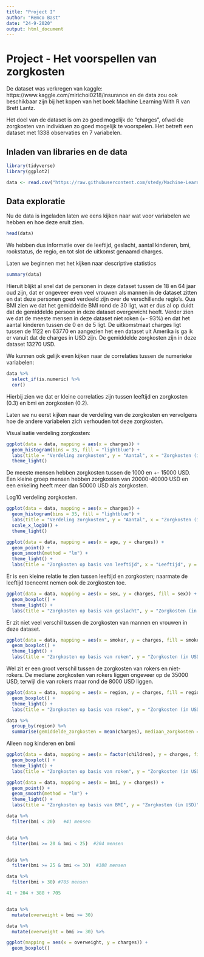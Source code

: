 ```yaml
---
title: "Project I"
author: "Remco Bast"
date: "24-9-2020"
output: html_document
---
```


# Project - Het voorspellen van zorgkosten

De dataset was verkregen van kaggle: https://www.kaggle.com/mirichoi0218/insurance en de data zou ook beschikbaar zijn bij het kopen van het boek Machine Learning With R van Brett Lantz. 

Het doel van de dataset is om zo goed mogelijk de "charges", ofwel de zorgkosten van individuen zo goed mogelijk te voorspelen. Het betreft een dataset met 1338 observaties en 7 variabelen. 

## Inladen van libraries en de data

```r
library(tidyverse)
library(ggplot2)
```

```r
data <- read.csv("https://raw.githubusercontent.com/stedy/Machine-Learning-with-R-datasets/master/insurance.csv")
```

## Data exploratie

Nu de data is ingeladen laten we eens kijken naar wat voor variabelen we hebben en hoe deze eruit zien.
```r
head(data)
```
We hebben dus informatie over de leeftijd, geslacht, aantal kinderen, bmi, rookstatus, de regio, en tot slot de uitkomst genaamd charges.  

Laten we beginnen met het kijken naar descriptive statistics
```r
summary(data)
```

Hieruit blijkt al snel dat de personen in deze dataset tussen de 18 en 64 jaar oud zijn, dat er ongeveer even veel vrouwen als mannen in de dataset zitten en dat deze personen goed verdeeld zijn over de verschillende regio's. Qua BMI zien we dat het gemiddelde BMI rond de 30 ligt, wat er dus al op duidt dat de gemiddelde persoon in deze dataset overgewicht heeft. Verder zien we dat de meeste mensen in deze dataset niet roken (+- 93%) en dat het aantal kinderen tussen de 0 en de 5 ligt. De uitkomstmaat charges ligt tussen de 1122 en 63770 en aangezien het een dataset uit Amerika is ga ik er vanuit dat de charges in USD zijn. De gemiddelde zorgkosten zijn in deze dataset 13270 USD. 

We kunnen ook gelijk even kijken naar de correlaties tussen de numerieke variabelen:
```r
data %>%
  select_if(is.numeric) %>%
  cor()
```
Hierbij zien we dat er kleine correlaties zijn tussen leeftijd en zorgkosten (0.3) en bmi en zorgkosten (0.2). 

Laten we nu eerst kijken naar de verdeling van de zorgkosten en vervolgens hoe de andere variabelen zich verhouden tot deze zorgkosten.

Visualisatie verdeling zorgkosten:
```r
ggplot(data = data, mapping = aes(x = charges)) + 
  geom_histogram(bins = 35, fill = "lightblue") +
  labs(title = "Verdeling zorgkosten", y = "Aantal", x = "Zorgkosten (in USD)") +
  theme_light()
```

De meeste mensen hebben zorgkosten tussen de 1000 en +- 15000 USD. Een kleine groep mensen hebben zorgkosten van 20000-40000 USD en een enkeling heeft meer dan 50000 USD als zorgkosten.

Log10 verdeling zorgkosten.
```r
ggplot(data = data, mapping = aes(x = charges)) + 
  geom_histogram(bins = 35, fill = "lightblue") +
  labs(title = "Verdeling zorgkosten", y = "Aantal", x = "Zorgkosten (in USD)") +
  scale_x_log10() +
  theme_light()
```

```r
ggplot(data = data, mapping = aes(x = age, y = charges)) + 
  geom_point() +
  geom_smooth(method = "lm") +
  theme_light() +
  labs(title = "Zorgkosten op basis van leeftijd", x = "Leeftijd", y = "Zorgkosten (in USD)")
```

Er is een kleine relatie te zien tussen leeftijd en zorgkosten; naarmate de leeftijd toeneemt nemen ook de zorgkosten toe.


```r
ggplot(data = data, mapping = aes(x = sex, y = charges, fill = sex)) + 
  geom_boxplot() + 
  theme_light() +
  labs(title = "Zorgkosten op basis van geslacht", y = "Zorgkosten (in USD)", x = "Geslacht")
```

Er zit niet veel verschil tussen de zorgkosten van mannen en vrouwen in deze dataset.

```r
ggplot(data = data, mapping = aes(x = smoker, y = charges, fill = smoker)) + 
  geom_boxplot() + 
  theme_light() +
  labs(title = "Zorgkosten op basis van roken", y = "Zorgkosten (in USD)", x = "Roken")
```

Wel zit er een groot verschil tussen de zorgkosten van rokers en niet-rokers. De mediane zorgkosten van rokers liggen ongeveer op de 35000 USD, terwijl die van rokers maar rond de 8000 USD liggen.


```r
ggplot(data = data, mapping = aes(x = region, y = charges, fill = region)) + 
  geom_boxplot() + 
  theme_light() +
  labs(title = "Zorgkosten op basis van roken", y = "Zorgkosten (in USD)", x = "Roken")
```

```r
data %>%
  group_by(region) %>%
  summarise(gemiddelde_zorgkosten = mean(charges), mediaan_zorgkosten = median(charges))
```

Alleen nog kinderen en bmi
```r
ggplot(data = data, mapping = aes(x = factor(children), y = charges, fill = factor(children))) + 
  geom_boxplot() + 
  theme_light() +
  labs(title = "Zorgkosten op basis van roken", y = "Zorgkosten (in USD)", x = "Roken")
```

```r
ggplot(data = data, mapping = aes(x = bmi, y = charges)) + 
  geom_point() + 
  geom_smooth(method = "lm") +
  theme_light() +
  labs(title = "Zorgkosten op basis van BMI", y = "Zorgkosten (in USD)", x = "BMI")
```

```r
data %>%
  filter(bmi < 20)   #41 mensen


data %>%
  filter(bmi >= 20 & bmi < 25)  #204 mensen


data %>% 
  filter(bmi >= 25 & bmi <= 30)  #388 mensen

data %>% 
  filter(bmi > 30) #705 mensen

41 + 204 + 388 + 705


data %>%
  mutate(overweight = bmi >= 30)


```


```r
data %>%
  mutate(overweight = bmi >= 30) %>%

ggplot(mapping = aes(x = overweight, y = charges)) + 
  geom_boxplot()
```




